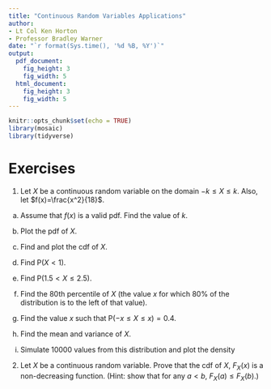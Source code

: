 ```yaml
---
title: "Continuous Random Variables Applications"
author:
- Lt Col Ken Horton
- Professor Bradley Warner
date: "`r format(Sys.time(), '%d %B, %Y')`"
output: 
  pdf_document:
    fig_height: 3
    fig_width: 5
  html_document:
    fig_height: 3
    fig_width: 5
---
```


```r
knitr::opts_chunk$set(echo = TRUE)
library(mosaic)
library(tidyverse)
```


\newcommand{\E}{\mbox{E}}
\newcommand{\Var}{\mbox{Var}}
\newcommand{\Cov}{\mbox{Cov}}
\newcommand{\Prob}{\mbox{P}}
\newcommand{\diff}{\,\mathrm{d}}

# Exercises

1. Let $X$ be a continuous random variable on the domain $-k \leq X \leq k$. Also, let $f(x)=\frac{x^2}{18}$. 

a) Assume that $f(x)$ is a valid pdf. Find the value of $k$. 

b) Plot the pdf of $X$. 

c) Find and plot the cdf of $X$.


d) Find $\Prob(X<1)$. 


e) Find $\Prob(1.5<X\leq 2.5)$.


f) Find the 80th percentile of $X$ (the value $x$ for which 80% of the distribution is to the left of that value). 



g) Find the value $x$ such that $\Prob(-x \leq X \leq x)=0.4$. 

h) Find the mean and variance of $X$. 

i) Simulate 10000 values from this distribution and plot the density


2. Let $X$ be a continuous random variable. Prove that the cdf of $X$, $F_X(x)$ is a non-decreasing function. (Hint: show that for any $a < b$, $F_X(a) \leq F_X(b)$.)

